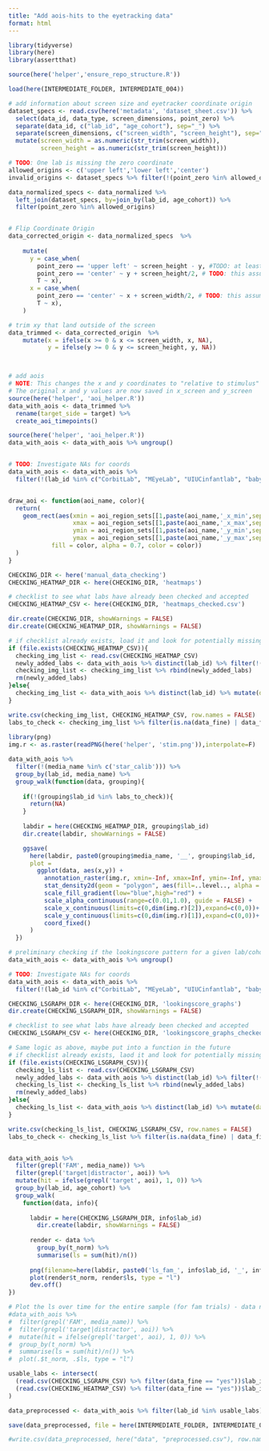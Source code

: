 ```yaml
---
title: "Add aois-hits to the eyetracking data"
format: html
---
```


```r
library(tidyverse)
library(here)
library(assertthat)

source(here('helper','ensure_repo_structure.R'))
```

```r
load(here(INTERMEDIATE_FOLDER, INTERMEDIATE_004))
```

```r

# add information about screen size and eyetracker coordinate origin
dataset_specs <- read.csv(here('metadata', 'dataset_sheet.csv')) %>%
  select(data_id, data_type, screen_dimensions, point_zero) %>%
  separate(data_id, c("lab_id", "age_cohort"), sep="_") %>% 
  separate(screen_dimensions, c("screen_width", "screen_height"), sep=" x ") %>% 
  mutate(screen_width = as.numeric(str_trim(screen_width)),
         screen_height = as.numeric(str_trim(screen_height)))

# TODO: One lab is missing the zero coordinate
allowed_origins <- c('upper left','lower left','center')
invalid_origins <- dataset_specs %>% filter(!(point_zero %in% allowed_origins))

data_normalized_specs <- data_normalized %>% 
  left_join(dataset_specs, by=join_by(lab_id, age_cohort)) %>% 
  filter(point_zero %in% allowed_origins)


# Flip Coordinate Origin
data_corrected_origin <- data_normalized_specs  %>% 
  
    mutate(
      y = case_when(
        point_zero == 'upper left' ~ screen_height - y, #TODO: at least some point zeros are "upper left"
        point_zero == 'center' ~ y + screen_height/2, # TODO: this assumes that up and right are "+" for the eyetracker - check this!
        T ~ x),
      x = case_when(
        point_zero == 'center' ~ x + screen_width/2, # TODO: this assumes that up and right are "+" for the eyetracker - check this!
        T ~ x),
    )

# trim xy that land outside of the screen
data_trimmed <- data_corrected_origin  %>% 
    mutate(x = ifelse(x >= 0 & x <= screen_width, x, NA),
           y = ifelse(y >= 0 & y <= screen_height, y, NA))



# add aois
# NOTE: This changes the x and y coordinates to "relative to stimulus" as opposed to "relative to screen".
# The original x and y values are now saved in x_screen and y_screen
source(here('helper', 'aoi_helper.R'))
data_with_aois <- data_trimmed %>%
  rename(target_side = target) %>% 
  create_aoi_timepoints()

```

```r
source(here('helper', 'aoi_helper.R'))
data_with_aois <- data_with_aois %>% ungroup()


# TODO: Investigate NAs for coords
data_with_aois <- data_with_aois %>%
  filter(!(lab_id %in% c("CorbitLab", "MEyeLab", "UIUCinfantlab", "babylabMPIB", "babylabPrinceton", "babylingOslo", "kidsdevUniofNewcastle", "sociocognitivelab", "tauccd", "unicph")))


draw_aoi <- function(aoi_name, color){
  return(
    geom_rect(aes(xmin = aoi_region_sets[[1,paste(aoi_name,'_x_min',sep="")]],
                  xmax = aoi_region_sets[[1,paste(aoi_name,'_x_max',sep="")]],
                  ymin = aoi_region_sets[[1,paste(aoi_name,'_y_min',sep="")]],
                  ymax = aoi_region_sets[[1,paste(aoi_name,'_y_max',sep="")]], 
            fill = color, alpha = 0.7, color = color))
  )
}

CHECKING_DIR <- here('manual_data_checking')
CHECKING_HEATMAP_DIR <- here(CHECKING_DIR, 'heatmaps')

# checklist to see what labs have already been checked and accepted
CHECKING_HEATMAP_CSV <- here(CHECKING_DIR, 'heatmaps_checked.csv')

dir.create(CHECKING_DIR, showWarnings = FALSE)
dir.create(CHECKING_HEATMAP_DIR, showWarnings = FALSE)

# if checklist already exists, load it and look for potentially missing labs, else create a new one from the data
if (file.exists(CHECKING_HEATMAP_CSV)){
  checking_img_list <- read.csv(CHECKING_HEATMAP_CSV)
  newly_added_labs <- data_with_aois %>% distinct(lab_id) %>% filter(!(lab_id %in% checking_img_list$lab_id)) %>% mutate(data_fine = NA)
  checking_img_list <- checking_img_list %>% rbind(newly_added_labs)
  rm(newly_added_labs)
}else{
  checking_img_list <- data_with_aois %>% distinct(lab_id) %>% mutate(data_fine = NA)
}

write.csv(checking_img_list, CHECKING_HEATMAP_CSV, row.names = FALSE)
labs_to_check <- checking_img_list %>% filter(is.na(data_fine) | data_fine == 'no') %>% pull(lab_id)
  
library(png)
img.r <- as.raster(readPNG(here('helper', 'stim.png')),interpolate=F)

data_with_aois %>% 
  filter(!(media_name %in% c('star_calib'))) %>% 
  group_by(lab_id, media_name) %>%
  group_walk(function(data, grouping){
    
    if(!(grouping$lab_id %in% labs_to_check)){
      return(NA)
    }
    
    labdir = here(CHECKING_HEATMAP_DIR, grouping$lab_id)
    dir.create(labdir, showWarnings = FALSE)

    ggsave(
      here(labdir, paste0(grouping$media_name, '__', grouping$lab_id, '.png')),
      plot = 
        ggplot(data, aes(x,y)) + 
          annotation_raster(img.r, xmin=-Inf, xmax=Inf, ymin=-Inf, ymax=Inf)+
          stat_density2d(geom = "polygon", aes(fill=..level.., alpha = ..level..), size= 20, bins= 500) + 
          scale_fill_gradient(low="blue",high="red") +
          scale_alpha_continuous(range=c(0.01,1.0), guide = FALSE) +
          scale_x_continuous(limits=c(0,dim(img.r)[2]),expand=c(0,0))+
          scale_y_continuous(limits=c(0,dim(img.r)[1]),expand=c(0,0))+
          coord_fixed()
      )
  })

```


```r
# preliminary checking if the lookingscore pattern for a given lab/cohort looks sensible
data_with_aois <- data_with_aois %>% ungroup()

# TODO: Investigate NAs for coords
data_with_aois <- data_with_aois %>%
  filter(!(lab_id %in% c("CorbitLab", "MEyeLab", "UIUCinfantlab", "babylabMPIB", "babylabPrinceton", "babylingOslo", "kidsdevUniofNewcastle", "sociocognitivelab", "tauccd", "unicph")))

CHECKING_LSGRAPH_DIR <- here(CHECKING_DIR, 'lookingscore_graphs')
dir.create(CHECKING_LSGRAPH_DIR, showWarnings = FALSE)

# checklist to see what labs have already been checked and accepted
CHECKING_LSGRAPH_CSV <- here(CHECKING_DIR, 'lookingscore_graphs_checked.csv')

# Same logic as above, maybe put into a function in the future
# if checklist already exists, laod it and look for potentially missing labs, else create a new one from the data
if (file.exists(CHECKING_LSGRAPH_CSV)){
  checking_ls_list <- read.csv(CHECKING_LSGRAPH_CSV)
  newly_added_labs <- data_with_aois %>% distinct(lab_id) %>% filter(!(lab_id %in% checking_ls_list$lab_id)) %>% mutate(data_fine = NA)
  checking_ls_list <- checking_ls_list %>% rbind(newly_added_labs)
  rm(newly_added_labs)
}else{
  checking_ls_list <- data_with_aois %>% distinct(lab_id) %>% mutate(data_fine = NA)
}

write.csv(checking_ls_list, CHECKING_LSGRAPH_CSV, row.names = FALSE)
labs_to_check <- checking_ls_list %>% filter(is.na(data_fine) | data_fine == 'no') %>% pull(lab_id)


data_with_aois %>% 
  filter(grepl('FAM', media_name)) %>% 
  filter(grepl('target|distractor', aoi)) %>% 
  mutate(hit = ifelse(grepl('target', aoi), 1, 0)) %>%
  group_by(lab_id, age_cohort) %>% 
  group_walk(
    function(data, info){
  
      labdir = here(CHECKING_LSGRAPH_DIR, info$lab_id)
        dir.create(labdir, showWarnings = FALSE)
      
      render <- data %>%
        group_by(t_norm) %>%
        summarise(ls = sum(hit)/n())
      
      png(filename=here(labdir, paste0('ls_fam_', info$lab_id, '_', info$age_cohort,'.png')))
      plot(render$t_norm, render$ls, type = "l")
      dev.off()
})

# Plot the ls over time for the entire sample (for fam trials) - data needs some cleanup right now
#data_with_aois %>% 
#  filter(grepl('FAM', media_name)) %>% 
#  filter(grepl('target|distractor', aoi)) %>% 
#  mutate(hit = ifelse(grepl('target', aoi), 1, 0)) %>% 
#  group_by(t_norm) %>%
#  summarise(ls = sum(hit)/n()) %>% 
#  plot(.$t_norm, .$ls, type = "l")

```

```r
usable_labs <- intersect(
  (read.csv(CHECKING_LSGRAPH_CSV) %>% filter(data_fine == "yes"))$lab_id,
  (read.csv(CHECKING_HEATMAP_CSV) %>% filter(data_fine == "yes"))$lab_id
)

data_preprocessed <- data_with_aois %>% filter(lab_id %in% usable_labs)
```

```r
save(data_preprocessed, file = here(INTERMEDIATE_FOLDER, INTERMEDIATE_005))

#write.csv(data_preprocessed, here("data", "preprocessed.csv"), row.names = F)
```